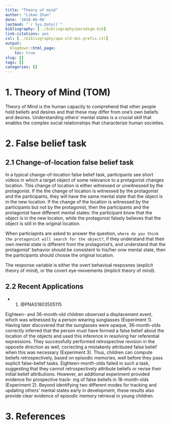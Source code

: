 ```yaml
---
title: "Theory of mind"
author: "Likan Zhan"
date: '2018-06-06'
lastmod: "`r Sys.Date()`"
bibliography: [../bibliography/paradigm.bib]
link-citations: yes
csl: [../bibliography/apa-old-doi-prefix.csl]
output:
  blogdown::html_page:
    toc: true
slug: []
tags: []
categories: []
---
```


# 1. Theory of Mind (TOM)

Theory of Mind is the human capacity to comprehend that other people hold beliefs and desires and that these may differ from one's own beliefs and desires. Understanding others’ mental states is a crucial skill that enables the complex social relationships that characterize human societies.

# 2. False belief task

## 2.1 Change-of-location false belief task

In a typical change-of-location false belief task, participants see short videos in which a target object of some relevance to a protagonist changes location. This change of location is either witnessed or unwitnessed by the protagonist. If the the change of location is witnessed by the protagonist and the participants, they will have the same mental state that the object is in the new location. If the change of the location is witnessed by the participants but not by the protagonist, then the participants and the protagonist have different mental states: the participant know that the object is in the new locaton, while the protagonist falsely believes that the object is still in the original location.

When particiapnts are asked to answer the question, `where do you think the protagonist will search for the object?`, if they understand that their own mental state is different from the protagonist's, and understand that the protagonist' behavior should be consistent to his/her onw mental state, then the participants should chosse the original location.

The response variable is either the overt behavioal resposnes (explicit theory of mind), or the covert eye-movements (implicit theory of mind).

## 2.2 Recent Applications

- 01. @PNAS1803505115

Eighteen- and 36-month-old children observed a displacement event, which was witnessed by a person wearing sunglasses (Experiment 1). Having later discovered that the sunglasses were opaque, 36-month-olds correctly inferred that the person must have formed a false belief about the location of the objects and used this inference in resolving her referential expressions. They successfully performed retrospective revision in the opposite direction as well, correcting a mistakenly attributed false belief when this was necessary (Experiment 3). Thus, children can compute beliefs retrospectively, based on episodic memories, well before they pass explicit false-belief tasks. Eighteen-month-olds failed in such a task, suggesting that they cannot retrospectively attribute beliefs or revise their initial belief attributions. However, an additional experiment provided evidence for prospective track- ing of false beliefs in 18-month-olds (Experiment 2). Beyond identifying two different modes for tracking and updating others' mental states early in development, these results also provide clear evidence of episodic memory retrieval in young children.


# 3. References
